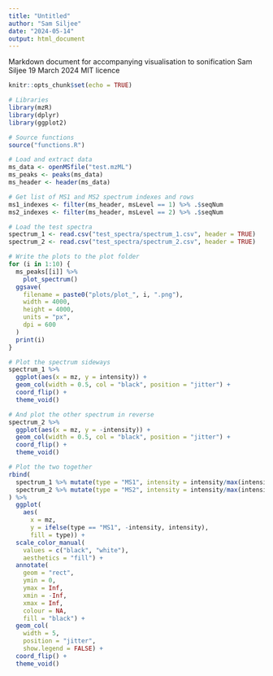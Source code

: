 ---
title: "Untitled"
author: "Sam Siljee"
date: "2024-05-14"
output: html_document
---

Markdown document for accompanying visualisation to sonification
Sam Siljee
19 March 2024
MIT licence

```{r setup, include = FALSE}
knitr::opts_chunk$set(echo = TRUE)

# Libraries
library(mzR)
library(dplyr)
library(ggplot2)

# Source functions
source("functions.R")
```

```{r load data, include = FALSE}
# Load and extract data
ms_data <- openMSfile("test.mzML")
ms_peaks <- peaks(ms_data)
ms_header <- header(ms_data)

# Get list of MS1 and MS2 spectrum indexes and rows
ms1_indexes <- filter(ms_header, msLevel == 1) %>% .$seqNum
ms2_indexes <- filter(ms_header, msLevel == 2) %>% .$seqNum

# Load the test spectra
spectrum_1 <- read.csv("test_spectra/spectrum_1.csv", header = TRUE)
spectrum_2 <- read.csv("test_spectra/spectrum_2.csv", header = TRUE)
```

```{r single plots}
# Write the plots to the plot folder
for (i in 1:10) {
  ms_peaks[[i]] %>%
    plot_spectrum()
  ggsave(
    filename = paste0("plots/plot_", i, ".png"),
    width = 4000,
    height = 4000,
    units = "px",
    dpi = 600
  )
  print(i)
}
```

```{r double plot test}
# Plot the spectrum sideways
spectrum_1 %>%
  ggplot(aes(x = mz, y = intensity)) +
  geom_col(width = 0.5, col = "black", position = "jitter") +
  coord_flip() +
  theme_void()

# And plot the other spectrum in reverse
spectrum_2 %>%
  ggplot(aes(x = mz, y = -intensity)) +
  geom_col(width = 0.5, col = "black", position = "jitter") +
  coord_flip() +
  theme_void()

# Plot the two together
rbind(
  spectrum_1 %>% mutate(type = "MS1", intensity = intensity/max(intensity)),
  spectrum_2 %>% mutate(type = "MS2", intensity = intensity/max(intensity))
) %>%
  ggplot(
    aes(
      x = mz,
      y = ifelse(type == "MS1", -intensity, intensity),
      fill = type)) +
  scale_color_manual(
    values = c("black", "white"),
    aesthetics = "fill") +
  annotate(
    geom = "rect", 
    ymin = 0, 
    ymax = Inf, 
    xmin = -Inf, 
    xmax = Inf, 
    colour = NA, 
    fill = "black") + 
  geom_col(
    width = 5,
    position = "jitter", 
    show.legend = FALSE) +
  coord_flip() +
  theme_void()
```
